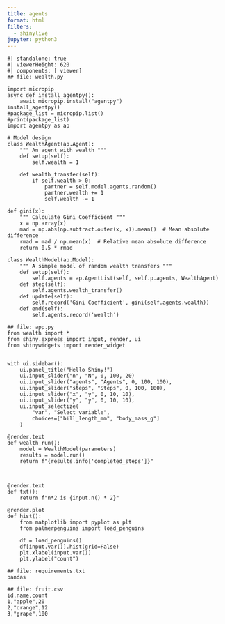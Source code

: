 ```yaml
---
title: agents
format: html
filters:
  - shinylive
jupyter: python3
---
```



:::{.column-screen-inset}
```shinylive-python
#| standalone: true
#| viewerHeight: 620
#| components: [ viewer]
## file: wealth.py

import micropip
async def install_agentpy():    
    await micropip.install("agentpy")
install_agentpy()
#package_list = micropip.list()
#print(package_list)
import agentpy as ap

# Model design
class WealthAgent(ap.Agent):
    """ An agent with wealth """
    def setup(self):
        self.wealth = 1

    def wealth_transfer(self):
        if self.wealth > 0:
            partner = self.model.agents.random()
            partner.wealth += 1
            self.wealth -= 1

def gini(x):
    """ Calculate Gini Coefficient """
    x = np.array(x)
    mad = np.abs(np.subtract.outer(x, x)).mean()  # Mean absolute difference
    rmad = mad / np.mean(x)  # Relative mean absolute difference
    return 0.5 * rmad

class WealthModel(ap.Model):
    """ A simple model of random wealth transfers """
    def setup(self):
        self.agents = ap.AgentList(self, self.p.agents, WealthAgent)
    def step(self):
        self.agents.wealth_transfer()
    def update(self):
        self.record('Gini Coefficient', gini(self.agents.wealth))
    def end(self):
        self.agents.record('wealth')

## file: app.py
from wealth import *
from shiny.express import input, render, ui
from shinywidgets import render_widget


with ui.sidebar():    
    ui.panel_title("Hello Shiny!")
    ui.input_slider("n", "N", 0, 100, 20)
    ui.input_slider("agents", "Agents", 0, 100, 100),
    ui.input_slider("steps", "Steps", 0, 100, 100),
    ui.input_slider("x", "y", 0, 10, 10),
    ui.input_slider("y", "y", 0, 10, 10),
    ui.input_selectize(
        "var", "Select variable",
        choices=["bill_length_mm", "body_mass_g"]
    )

@render.text
def wealth_run():
    model = WealthModel(parameters)
    results = model.run()
    return f"{results.info['completed_steps']}"



@render.text
def txt():
    return f"n*2 is {input.n() * 2}"

@render.plot
def hist():
    from matplotlib import pyplot as plt
    from palmerpenguins import load_penguins

    df = load_penguins()
    df[input.var()].hist(grid=False)
    plt.xlabel(input.var())
    plt.ylabel("count")

## file: requirements.txt
pandas

## file: fruit.csv
id,name,count
1,"apple",20
2,"orange",12
3,"grape",100

```
:::